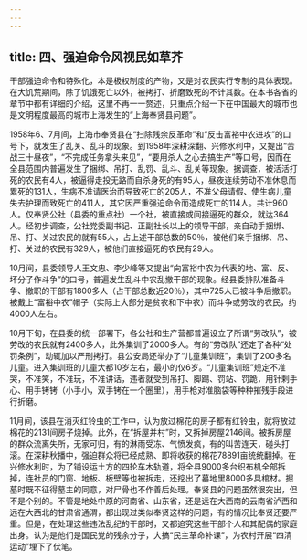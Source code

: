 ```yaml
---
---
---
```

title: 四、强迫命令风视民如草芥
---



干部强迫命令和特殊化，本是极权制度的产物，又是对农民实行专制的具体表现。在大饥荒期间，除了饥饿死亡以外，被拷打、折磨致死的不计其数。在本书各省的章节中都有详细的介绍，这里不再一一赘述，只重点介绍一下在中国最大的城市也是文明程度最高的城市上海发生的“上海奉贤县问题”。

1958年6、7月间，上海市奉贤县在“扫除残余反革命”和“反击富裕中农进攻”的口号下，就发生了乱关、乱斗的现象。到1958年深耕深翻、兴修水利中，又提出“苦战三十昼夜”，“不完成任务拿头来见”，“要用杀人之心去搞生产”等口号，因而在全县范围内普遍发生了捆绑、吊打、乱罚、乱斗、乱关等现象。据调查，被活活打死的农民有4人，被逼得走投无路而自杀身死的有95人，昼夜连续劳动不准休息而累死的131人，生病不准请医治而导致死亡的205人，不准父母请假、使生病儿童失去护理而致死亡的411人，其它因严重强迫命令而造成死亡的114人。共计960人。仅奉贤公社（县委的重点社）一个社，被直接或间接逼死的群众，就达364人。经初步调查，公社党委副书记、正副社长以上的领导干部，亲自动手捆绑、吊、打、关过农民的就有55人，占上述干部总数的50％，被他们亲手捆绑、吊、打、关过的农民有329人，被他们直接逼死的农民有29人。

10月间，县委领导人王文忠、李少峰等又提出“向富裕中农为代表的地、富、反、坏分子作斗争”的口号，普遍发生乱斗中农乱撤干部的现象。经县委排队准备斗争、撤职的干部有1800多人（占干部总数近20％），其中725人已被斗争后撤职。被戴上“富裕中农”帽子（实际上大部分是贫农和下中农）而斗争或劳改的农民，约4000人左右。

10月下旬，在县委的统一部署下，各公社和生产营都普遍设立了所谓“劳改队”，被劳改的农民就有2400多人，此外集训了2000多人。有的“劳改队”还定了各种“处罚条例”，动辄加以严刑拷打。县公安局还举办了“儿童集训班”，集训了200多名儿童。进入集训班的儿童大都10岁左右，最小的仅6岁。“儿童集训班”规定不准哭，不准笑，不准玩，不准讲话，违者就受到吊打、脚踢、罚站、罚跪，用针剌手心、用手铐铐（小手小，双手铐在一个圈里），用手枪对准脑袋等种种摧残手段进行折磨。

11月间，该县在消灭红铃虫的工作中，认为放过棉花的房子都有红铃虫，就将放过棉花的2131间房子烧掉。此外，在“拆屋并村”时，又拆掉房屋2146间。被拆房屋的群众流离失所，无家可归，有的淋雨受冻、气愤发疯，有的叫苦连天，碰头打滚。在深耕秋播中，强迫群众将已经成熟、即将收获的棉花78891亩统统翻掉。在兴修水利时，为了铺设运土方的四轮车木轨道，将全县9000多台织布机全部拆掉，连社员的门窗、地板、板壁等也被拆走，还挖出了墓地里8000多具棺材。掘墓时既不征得墓主的同意，对尸骨也不作善后处理。奉贤县的问题虽然很突出，但不是个别的。不管是地处中原的河南省、山东省，还是远在大西南的云南省泸西和远在大西北的甘肃省通渭，都出现过类似奉贤这样的问题，有的情况比奉贤还要严重。但是，在处理这些违法乱纪的干部时，又都追究这些干部个人和其配偶的家庭出身。认为是他们是国民党的残余分子，大搞“民主革命补课”，为农村开展“四清运动”埋下了伏笔。